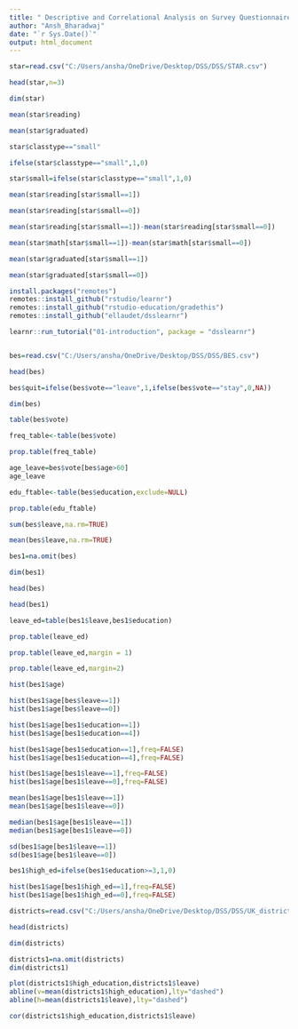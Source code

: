 ---
title: " Descriptive and Correlational Analysis on Survey Questionnaires related to Brexit"
author: "Ansh_Bharadwaj"
date: "`r Sys.Date()`"
output: html_document
---
```{r}
star=read.csv("C:/Users/ansha/OneDrive/Desktop/DSS/DSS/STAR.csv")
```


```{r}
head(star,n=3)
```
```{r}
dim(star)
```
```{r}
mean(star$reading)
```
```{r}
mean(star$graduated)
```
```{r}
star$classtype=="small"
```
```{r}
ifelse(star$classtype=="small",1,0)
```
```{r}
star$small=ifelse(star$classtype=="small",1,0)
```
```{r}
mean(star$reading[star$small==1])
```
```{r}
mean(star$reading[star$small==0])
```
```{r}
mean(star$reading[star$small==1])-mean(star$reading[star$small==0])
```
```{r}
mean(star$math[star$small==1])-mean(star$math[star$small==0])
```
```{r}
mean(star$graduated[star$small==1])
```
```{r}
mean(star$graduated[star$small==0])
```
```{r}
install.packages("remotes")
remotes::install_github("rstudio/learnr")
remotes::install_github("rstudio-education/gradethis")
remotes::install_github("ellaudet/dsslearnr")

```

```{r}
learnr::run_tutorial("01-introduction", package = "dsslearnr")
```
```{r}

```
```{r}
bes=read.csv("C:/Users/ansha/OneDrive/Desktop/DSS/DSS/BES.csv")
```

```{r}
head(bes)
```
```{r}
bes$quit=ifelse(bes$vote=="leave",1,ifelse(bes$vote=="stay",0,NA))
```
```{r}
dim(bes)
```
```{r}
table(bes$vote)
```
```{r}
freq_table<-table(bes$vote)
```

```{r}
prop.table(freq_table)
```
```{r}
age_leave=bes$vote[bes$age>60]
age_leave

```
```{r}
edu_ftable<-table(bes$education,exclude=NULL)
```
```{r}
prop.table(edu_ftable)
```
```{r}
sum(bes$leave,na.rm=TRUE)
```
```{r}
mean(bes$leave,na.rm=TRUE)
```
```{r}
bes1=na.omit(bes)
```
```{r}
dim(bes1)
```
```{r}
head(bes)
```
```{r}
head(bes1)
```
```{r}
leave_ed=table(bes1$leave,bes1$education)
```
```{r}
prop.table(leave_ed)
```
```{r}
prop.table(leave_ed,margin = 1)

```
```{r}
prop.table(leave_ed,margin=2)
```

```{r}
hist(bes1$age)
```
```{r}
hist(bes1$age[bes$leave==1])
hist(bes1$age[bes$leave==0])
```
```{r}
hist(bes1$age[bes1$education==1])
hist(bes1$age[bes1$education==4])
```
```{r}
hist(bes1$age[bes1$education==1],freq=FALSE)
hist(bes1$age[bes1$education==4],freq=FALSE)
```
```{r}
hist(bes1$age[bes1$leave==1],freq=FALSE)
hist(bes1$age[bes1$leave==0],freq=FALSE)
```
```{r}
mean(bes1$age[bes1$leave==1])
mean(bes1$age[bes1$leave==0])

```
```{r}
median(bes1$age[bes1$leave==1])
median(bes1$age[bes1$leave==0])

```
```{r}
sd(bes1$age[bes1$leave==1])
sd(bes1$age[bes1$leave==0])
```
```{r}
bes1$high_ed=ifelse(bes1$education>=3,1,0)
```
```{r}
hist(bes1$age[bes1$high_ed==1],freq=FALSE)
hist(bes1$age[bes1$high_ed==0],freq=FALSE)
```
```{r}
districts=read.csv("C:/Users/ansha/OneDrive/Desktop/DSS/DSS/UK_districts.csv")
```
```{r}
head(districts)

```
```{r}
dim(districts)
```
```{r}
districts1=na.omit(districts)
dim(districts1)
```
```{r}
plot(districts1$high_education,districts1$leave)
abline(v=mean(districts1$high_education),lty="dashed")
abline(h=mean(districts1$leave),lty="dashed")
```
```{r}
cor(districts1$high_education,districts1$leave)
```













